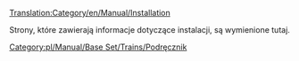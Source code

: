 [[Translation:Category/en/Manual/Installation]]

Strony, które zawierają informacje dotyczące instalacji, są wymienione tutaj.

[[Category:pl/Manual/Base Set/Trains/Podręcznik]]